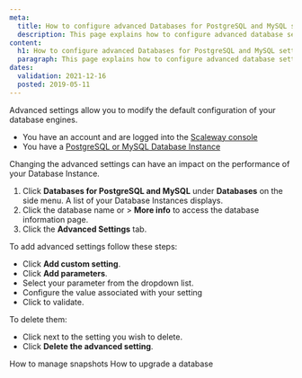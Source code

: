 ```yaml
---
meta:
  title: How to configure advanced Databases for PostgreSQL and MySQL settings 
  description: This page explains how to configure advanced database settings 
content:
  h1: How to configure advanced Databases for PostgreSQL and MySQL settings 
  paragraph: This page explains how to configure advanced database settings
dates:
  validation: 2021-12-16
  posted: 2019-05-11
---
```


Advanced settings allow you to modify the default configuration of your database engines. 

<Message type="requirement">

- You have an account and are logged into the [Scaleway console](https://console.scaleway.com)
- You have a [PostgreSQL or MySQL Database Instance](/databases/databases-for-postgresql-and-mysql/quickstart)

</Message>

<Message type="important">

Changing the advanced settings can have an impact on the performance of your Database Instance.

</Message>

1. Click **Databases for PostgreSQL and MySQL** under **Databases** on the side menu. A list of your Database Instances displays.
2. Click the database name or <Icon name="more" /> > **More info** to access the database information page.
3. Click the **Advanced Settings** tab. 

To add advanced settings follow these steps:

- Click **Add custom setting**.
- Click **Add parameters**.
- Select your parameter from the dropdown list.
- Configure the value associated with your setting
- Click <Icon name="validate" /> to validate.

To delete them: 
- Click <Icon name="delete" /> next to the setting you wish to delete. 
- Click **Delete the advanced setting**.

<Navigation title="See Also">
  <PreviousButton to="/databases/databases-for-postgresql-and-mysql/how-to/manage-snapshots/">How to manage snapshots</PreviousButton>
  <NextButton to="/databases/databases-for-postgresql-and-mysql/how-to/upgrade-a-database">How to upgrade a database</NextButton>
</Navigation>
